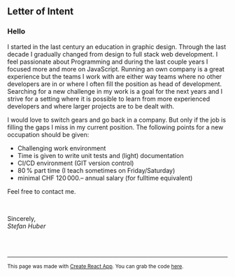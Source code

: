 ## Letter of Intent

### Hello
I started in the last century an education in graphic design. Through the last decade I gradually changed from design to full stack web development.
I feel passionate about Programming and during the last couple years I focused more and more on JavaScript.
Running an own company is a great experience but the teams I work with are either way teams where no other developers are in or where I often fill the position as head of development. Searching for a new challenge in my work is a goal for the next years and I strive for a setting where it is possible to learn from more experienced developers and where larger projects are to be dealt with.

I would love to switch gears and go back in a company. But only if the job is filling the gaps I miss in my current position. The following points for a new occupation should be given:

* Challenging work environment
* Time is given to write unit tests and (light) documentation
* CI/CD environment (GIT version control)
* 80 % part time (I teach sometimes on Friday/Saturday)
* minimal CHF 120 000.– annual salary (for fulltime equivalent)


Feel free to contact me.

<br />

Sincerely, <br />
*Stefan Huber*


<br />
<br />
<hr />


<small>

This page was made with [Create React App](https://github.com/facebook/create-react-app). You can grab the code [here](https://github.com/signalwerk/signalwerk.github.io/tree/build).

</small>
